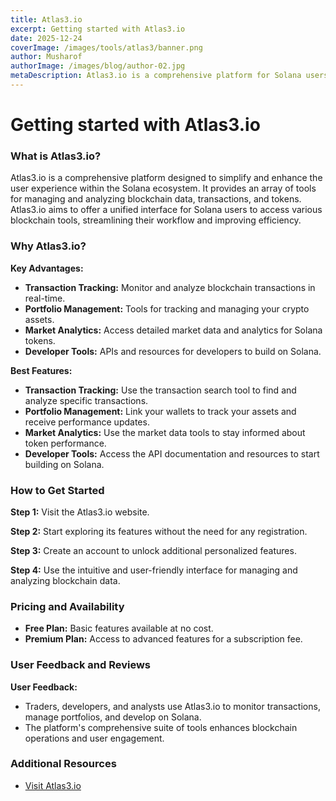 ```yaml
---
title: Atlas3.io
excerpt: Getting started with Atlas3.io
date: 2025-12-24
coverImage: /images/tools/atlas3/banner.png
author: Musharof
authorImage: /images/blog/author-02.jpg
metaDescription: Atlas3.io is a comprehensive platform for Solana users. Learn what it is & get started with it today. Find Dexscreener, Solana Explorer, and other tools today.
---
```


# Getting started with Atlas3.io

### What is Atlas3.io?

Atlas3.io is a comprehensive platform designed to simplify and enhance the user experience within the Solana ecosystem. It provides an array of tools for managing and analyzing blockchain data, transactions, and tokens. Atlas3.io aims to offer a unified interface for Solana users to access various blockchain tools, streamlining their workflow and improving efficiency.

### Why Atlas3.io?

**Key Advantages:**
- **Transaction Tracking:** Monitor and analyze blockchain transactions in real-time.
- **Portfolio Management:** Tools for tracking and managing your crypto assets.
- **Market Analytics:** Access detailed market data and analytics for Solana tokens.
- **Developer Tools:** APIs and resources for developers to build on Solana.

**Best Features:**
- **Transaction Tracking:** Use the transaction search tool to find and analyze specific transactions.
- **Portfolio Management:** Link your wallets to track your assets and receive performance updates.
- **Market Analytics:** Use the market data tools to stay informed about token performance.
- **Developer Tools:** Access the API documentation and resources to start building on Solana.

### How to Get Started

**Step 1:** Visit the Atlas3.io website.

**Step 2:** Start exploring its features without the need for any registration.

**Step 3:** Create an account to unlock additional personalized features.

**Step 4:** Use the intuitive and user-friendly interface for managing and analyzing blockchain data.

### Pricing and Availability

- **Free Plan:** Basic features available at no cost.
- **Premium Plan:** Access to advanced features for a subscription fee.

### User Feedback and Reviews

**User Feedback:**
- Traders, developers, and analysts use Atlas3.io to monitor transactions, manage portfolios, and develop on Solana.
- The platform's comprehensive suite of tools enhances blockchain operations and user engagement.

### Additional Resources

- [Visit Atlas3.io](https://atlas3.io/?utm_source=solanabox&utm_medium=referral&utm_campaign=website_follow)